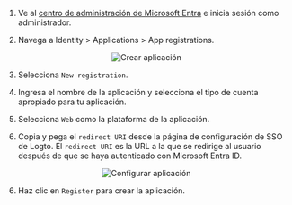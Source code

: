 
1. Ve al [centro de administración de Microsoft Entra](https://entra.microsoft.com/) e inicia sesión como administrador.

2. Navega a Identity > Applications > App registrations.

<center>
  <img src={createApplication} alt="Crear aplicación" />
</center>

3. Selecciona `New registration`.

4. Ingresa el nombre de la aplicación y selecciona el tipo de cuenta apropiado para tu aplicación.

5. Selecciona `Web` como la plataforma de la aplicación.

6. Copia y pega el `redirect URI` desde la página de configuración de SSO de Logto. El `redirect URI` es la URL a la que se redirige al usuario después de que se haya autenticado con Microsoft Entra ID.

<center>
  <img src={configApplication} alt="Configurar aplicación" />
</center>

6. Haz clic en `Register` para crear la aplicación.
